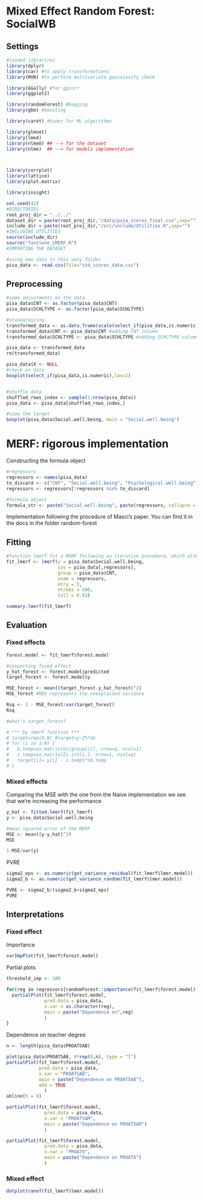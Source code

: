 # Mixed Effect Random Forest: SocialWB

## Settings

```r
#loaded librarires
library(dplyr)
library(car) #to apply transformations
library(MVN) #to perform multivariate gaussianity check

library(GGally) #for ggcorr
library(ggplot2)

library(randomForest) #bagging
library(gbm) #boosting

library(caret) #tuner for ML algorithms

library(glmnet)
library(lme4)
library(nlmeU) ## --> for the dataset
library(nlme)  ## --> for models implementation



library(corrplot)
library(lattice)
library(plot.matrix)

library(insight)
```

```r
set.seed(42)
#DIRECTORIES
root_proj_dir = "../../"
dataset_dir = paste(root_proj_dir,"/data/pisa_scores_final.csv",sep="")
include_dir = paste(root_proj_dir,"/src/include/Utilities.R",sep="")
#INCLUDING UTILITIES
source(include_dir)
source("funzione_LMERF.R")
#IMPORTING THE DATASET

#using new data in this very folder
pisa_data <- read.csv(file="std_scores_data.csv")
```

## Preprocessing

```r
#some adjustments on the data
pisa_data$CNT <- as.factor(pisa_data$CNT)
pisa_data$SCHLTYPE <- as.factor(pisa_data$SCHLTYPE)

#standardizing
transformed_data <- as.data.frame(scale(select_if(pisa_data,is.numeric)))
transformed_data$CNT <- pisa_data$CNT #adding CNT column
transformed_data$SCHLTYPE <- pisa_data$SCHLTYPE #adding SCHLTYPE column

pisa_data <- transformed_data
rm(transformed_data)

pisa_data$X <- NULL
#check on data 
boxplot(select_if(pisa_data,is.numeric),las=2)


#shuffle data
shuffled_rows_index <- sample(1:nrow(pisa_data))
pisa_data <- pisa_data[shuffled_rows_index,]

#view the target
boxplot(pisa_data$Social.well.being, main = "Social.well.being")
```

# MERF: rigorous implementation

Constructing the formula object

```r
#regressors
regressors <- names(pisa_data)
to_discard <- c("CNT", "Social.well.being", "Psychological.well.being", "SCHLTYPE")
regressors <- regressors[!regressors %in% to_discard]

#formula object
formula_str <- paste("Social.well.being", paste(regressors, collapse = "+"), sep ="~")
```

Implementation following the procedure of Masci's paper. You can find it in the docs in the folder random-forest

## Fitting

```r
#function lmerf fit a MERF following an iterative procedure, which alternates the fitting of a random forest with the fitting of mixed effect model, incorporating the two
fit_lmerf <- lmerf(y = pisa_data$Social.well.being,
                   cov = pisa_data[,regressors],
                   group = pisa_data$CNT,
                   xnam = regressors,
                   mtry = 5,
                   ntrees = 500,
                   toll = 0.03)

summary.lmerf(fit_lmerf)
```

## Evaluation

### Fixed effects

```r
forest.model <- fit_lmerf$forest.model

#inspecting fixed effect
y_hat_forest <- forest.model$predicted
target_forest <- forest.model$y

MSE_forest <- mean((target_forest-y_hat_forest)^2)
MSE_forest #MSE represents the unexplained variance

Rsq <- 1 - MSE_forest/var(target_forest)
Rsq

#what's target_forest?

# *** by lmerf function ***
# target=rep(0,N) #target=y-Z%*%b
# for (i in 1:N) {
# 	b.temp=as.matrix(bi[group[i]], nrow=q, ncol=1)
# 	z.temp=as.matrix(Zi.int[i,], nrow=1, ncol=q)
# 	target[i]= y[i] - z.temp%*%b.temp
# }
```

### Mixed effects

Comparing the MSE with the one from the Naive implementation we see that we're increasing the performance

```r
y_hat <- fitted.lmerf(fit_lmerf)
y <- pisa_data$Social.well.being

#mean squared error of the MERF
MSE <- mean((y-y_hat)^2)
MSE

1-MSE/var(y)
```

PVRE

```r
sigma2_eps <- as.numeric(get_variance_residual(fit_lmerf$lmer.model))
sigma2_b <- as.numeric(get_variance_random(fit_lmerf$lmer.model))

PVRE <- sigma2_b/(sigma2_b+sigma2_eps)
PVRE
```

## Interpretations

### Fixed effect

Importance

```r
varImpPlot(fit_lmerf$forest.model)
```

Partial plots

```r
threshold_imp <- 100

for(reg in regressors[randomForest::importance(fit_lmerf$forest.model) > threshold_imp]){
  partialPlot(fit_lmerf$forest.model,
              pred.data = pisa_data,
              x.var = as.character(reg),
              main = paste("Dependence on",reg)
              )
}
```

Dependence on teacher degree

```r
n <- length(pisa_data$PROAT5AB)

plot(pisa_data$PROAT5AB, 0*rep(0,n), type = "l")
partialPlot(fit_lmerf$forest.model,
            pred.data = pisa_data,
            x.var = "PROAT5AB",
            main = paste("Dependence on PROAT5AB"),
            add = TRUE
              )
abline(h = 0)

partialPlot(fit_lmerf$forest.model,
              pred.data = pisa_data,
              x.var = "PROAT5AM",
              main = paste("Dependence on PROAT5AM")
              )

partialPlot(fit_lmerf$forest.model,
              pred.data = pisa_data,
              x.var = "PROAT6",
              main = paste("Dependence on PROAT6")
              )
```

### Mixed effect

```r
dotplot(ranef(fit_lmerf$lmer.model))
```
